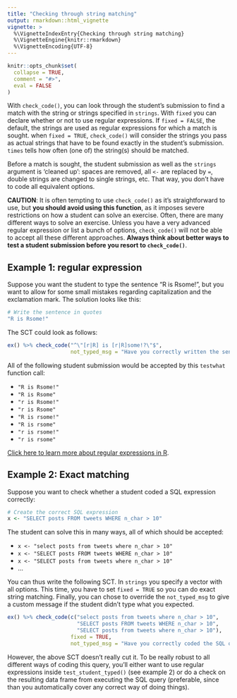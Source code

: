 ```yaml
---
title: "Checking through string matching"
output: rmarkdown::html_vignette
vignette: >
  %\VignetteIndexEntry{Checking through string matching}
  %\VignetteEngine{knitr::rmarkdown}
  %\VignetteEncoding{UTF-8}
---
```


```r
knitr::opts_chunk$set(
  collapse = TRUE,
  comment = "#>",
  eval = FALSE
)
```

With `check_code()`, you can look through the student's submission to find a match with the string or strings specified in `strings`. With `fixed` you can declare whether or not to use regular expressions. If `fixed = FALSE`, the default, the strings are used as regular expressions for which a match is sought. when `fixed = TRUE`, `check_code()` will consider the strings you pass as actual strings that have to be found exactly in the student's submission. `times` tells how often (one of) the string(s) should be matched.

Before a match is sought, the student submission as well as the `strings` argument is 'cleaned up': spaces are removed, all `<-` are replaced by `=`, double strings are changed to single strings, etc. That way, you don't have to code all equivalent options.

**CAUTION**: It is often tempting to use `check_code()` as it's straightforward to use, but **you should avoid using this function**, as it imposes severe restrictions on how a student can solve an exercise. Often, there are many different ways to solve an exercise. Unless you have a very advanced regular expression or list a bunch of options, `check_code()` will not be able to accept all these different approaches. **Always think about better ways to test a student submission before you resort to `check_code()`**.

## Example 1: regular expression

Suppose you want the student to type the sentence "R is Rsome!", but you want to allow for some small mistakes regarding capitalization and the exclamation mark. The solution looks like this:

```r
# Write the sentence in quotes
"R is Rsome!"
```

The SCT could look as follows:

```r
ex() %>% check_code("^\"[r|R] is [r|R]some!?\"$",
                    not_typed_msg = "Have you correctly written the sentence `R is Rsome!`?")
```

All of the following student submission would be accepted by this `testwhat` function call:

- `"R is Rsome!"`
- `"R is Rsome"`
- `"r is Rsome!"`
- `"r is Rsome"`
- `"R is rsome!"`
- `"R is rsome"`
- `"r is rsome!"`
- `"r is rsome"`

[Click here to learn more about regular expressions in R](https://stat.ethz.ch/R-manual/R-devel/library/base/html/regex.html).

## Example 2: Exact matching

Suppose you want to check whether a student coded a SQL expression correctly:

```r
# Create the correct SQL expression
x <- "SELECT posts FROM tweets WHERE n_char > 10"
```

The student can solve this in many ways, all of which should be accepted:

- `x <- "select posts from tweets where n_char > 10"`
- `x <- "SELECT posts FROM tweets WHERE n_char > 10"`
- `x <- "SELECT posts from tweets where n_char > 10"`
- ...

You can thus write the following SCT. In `strings` you specify a vector with all options. This time, you have to set `fixed = TRUE` so you can do exact string matching. Finally, you can chose to override the `not_typed_msg` to give a custom message if the student didn't type what you expected.

```r
ex() %>% check_code(c("select posts from tweets where n_char > 10",
                      "SELECT posts FROM tweets WHERE n_char > 10",
                      "SELECT posts from tweets where n_char > 10"),
                    fixed = TRUE,
                    not_typed_msg = "Have you correctly coded the SQL query?")
```

However, the above SCT doesn't really cut it. To be really robust to all different ways of coding this query, you'll either want to use regular expressions inside `test_student_typed()` (see example 2) or do a check on the resulting data frame from executing the SQL query (preferable, since than you automatically cover any correct way of doing things).
